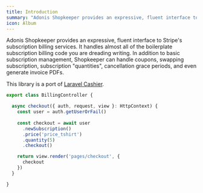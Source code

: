 ```yaml
---
title: Introduction
summary: "Adonis Shopkeeper provides an expressive, fluent interface to Stripe's billing services."
icon: Album
---
```


Adonis Shopkeeper provides an expressive, fluent interface to Stripe's subscription billing services. It handles almost all of the boilerplate subscription billing code you are dreading writing. In addition to basic subscription management, Shopkeeper can handle coupons, swapping subscription, subscription "quantities", cancellation grace periods, and even generate invoice PDFs.

This library is a port of [Laravel Cashier](https://laravel.com/docs/11.x/billing).

```ts
export class BillingController {

  async checkout({ auth, request, view }: HttpContext) {
    const user = auth.getUserOrFail()
    
    const checkout = await user
      .newSubscription()
      .price('price_tshirt')
      .quantity(5)
      .checkout()

    return view.render('pages/checkout', {
      checkout
    })
  }

}
```

